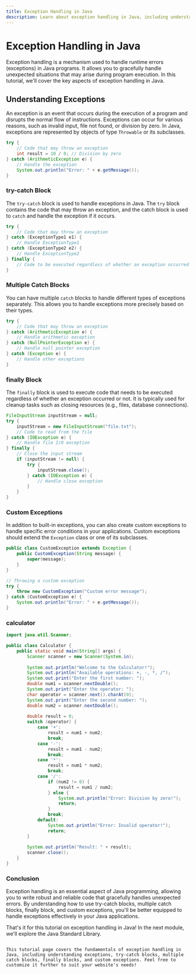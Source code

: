 ```yaml
---
title: Exception Handling in Java
description: Learn about exception handling in Java, including understanding exceptions, try-catch block, multiple catch blocks, finally block, and custom exceptions.
---
```


# Exception Handling in Java

Exception handling is a mechanism used to handle runtime errors (exceptions) in Java programs. It allows you to gracefully handle unexpected situations that may arise during program execution. In this tutorial, we'll cover the key aspects of exception handling in Java.

## Understanding Exceptions

An exception is an event that occurs during the execution of a program and disrupts the normal flow of instructions. Exceptions can occur for various reasons, such as invalid input, file not found, or division by zero. In Java, exceptions are represented by objects of type `Throwable` or its subclasses.

```java
try {
    // Code that may throw an exception
    int result = 10 / 0; // Division by zero
} catch (ArithmeticException e) {
    // Handle the exception
    System.out.println("Error: " + e.getMessage());
}
```
### try-catch Block
The `try-catch` block is used to handle exceptions in Java. The `try` block contains the code that may throw an exception, and the catch block is used to `catch` and handle the exception if it occurs.

```java
try {
    // Code that may throw an exception
} catch (ExceptionType1 e1) {
    // Handle ExceptionType1
} catch (ExceptionType2 e2) {
    // Handle ExceptionType2
} finally {
    // Code to be executed regardless of whether an exception occurred
}
```
### Multiple Catch Blocks
You can have multiple `catch` blocks to handle different types of exceptions separately. This allows you to handle exceptions more precisely based on their types.

```java
try {
    // Code that may throw an exception
} catch (ArithmeticException e) {
    // Handle arithmetic exception
} catch (NullPointerException e) {
    // Handle null pointer exception
} catch (Exception e) {
    // Handle other exceptions
}
```
### finally Block
The `finally` block is used to execute code that needs to be executed regardless of whether an exception occurred or not. It is typically used for cleanup tasks such as closing resources (e.g., files, database connections).

```java
FileInputStream inputStream = null;
try {
    inputStream = new FileInputStream("file.txt");
    // Code to read from the file
} catch (IOException e) {
    // Handle file I/O exception
} finally {
    // Close the input stream
    if (inputStream != null) {
        try {
            inputStream.close();
        } catch (IOException e) {
            // Handle close exception
        }
    }
}
```
### Custom Exceptions
In addition to built-in exceptions, you can also create custom exceptions to handle specific error conditions in your applications. Custom exceptions should extend the `Exception` class or one of its subclasses.

```java
public class CustomException extends Exception {
    public CustomException(String message) {
        super(message);
    }
}

// Throwing a custom exception
try {
    throw new CustomException("Custom error message");
} catch (CustomException e) {
    System.out.println("Error: " + e.getMessage());
}
```

### calculator
```java
import java.util.Scanner;

public class Calculator {
    public static void main(String[] args) {
        Scanner scanner = new Scanner(System.in);
        
        System.out.println("Welcome to the Calculator!");
        System.out.println("Available operations: +, -, *, /");
        System.out.print("Enter the first number: ");
        double num1 = scanner.nextDouble();
        System.out.print("Enter the operator: ");
        char operator = scanner.next().charAt(0);
        System.out.print("Enter the second number: ");
        double num2 = scanner.nextDouble();
        
        double result = 0;
        switch (operator) {
            case '+':
                result = num1 + num2;
                break;
            case '-':
                result = num1 - num2;
                break;
            case '*':
                result = num1 * num2;
                break;
            case '/':
                if (num2 != 0) {
                    result = num1 / num2;
                } else {
                    System.out.println("Error: Division by zero!");
                    return;
                }
                break;
            default:
                System.out.println("Error: Invalid operator!");
                return;
        }
        
        System.out.println("Result: " + result);
        scanner.close();
    }
}

```
### Conclusion
Exception handling is an essential aspect of Java programming, allowing you to write robust and reliable code that gracefully handles unexpected errors. By understanding how to use try-catch blocks, multiple catch blocks, finally block, and custom exceptions, you'll be better equipped to handle exceptions effectively in your Java applications.

That's it for this tutorial on exception handling in Java! In the next module, we'll explore the Java Standard Library.

```vbnet

This tutorial page covers the fundamentals of exception handling in Java, including understanding exceptions, try-catch blocks, multiple catch blocks, finally blocks, and custom exceptions. Feel free to customize it further to suit your website's needs!
```



